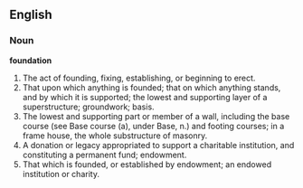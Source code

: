 ==English==

===Noun===

'''foundation'''

#The act of founding, fixing, establishing, or beginning to erect.
#That upon which anything is founded; that on which anything stands, and by which it is supported; the lowest and supporting layer of a superstructure; groundwork; basis.
#The lowest and supporting part or member of a wall, including the base course (see Base course (a), under Base, n.) and footing courses; in a frame house, the whole substructure of masonry.
#A donation or legacy appropriated to support a charitable institution, and constituting a permanent fund; endowment.
#That which is founded, or established by endowment; an endowed institution or charity.